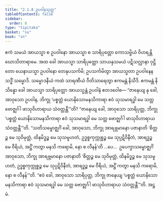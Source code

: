 ```yaml
---
title: "2.1.8 ဥပဝါနသုတ္တ"
tableOfContents: false
sidebar:
  order: 8
type: "tipitaka"
basket: "su"
book: "sn"
---
```



<DynamicBreadcrumb />

<Division number="189" book="sn" e="ch" v="18" p="307">

<Paragraph number="412" book="sn">
ဧကံ သမယံ အာယသ္မာ စ ဥပဝါနော အာယသ္မာ စ သာရိပုတ္တော ကောသမ္ဗိယံ ဝိဟရန္တိ ဃောသိတာရာမေ. အထ ခေါ အာယသ္မာ သာရိပုတ္တော သာယနှသမယံ ပဋိသလ္လာနာ ဝုဋ္ဌိတော ယေနာယသ္မာ ဥပဝါနော တေနုပသင်္ကမိ; ဥပသင်္ကမိတွာ အာယသ္မတာ ဥပဝါနေန သဒ္ဓိံ သမ္မောဒိ. သမ္မောဒနီယံ ကထံ သာရဏီယံ ဝီတိသာရေတွာ ဧကမန္တံ နိသီဒိ. ဧကမန္တံ နိသိန္နော ခေါ အာယသ္မာ သာရိပုတ္တော အာယသ္မန္တံ ဥပဝါနံ ဧတဒဝေါစ—
</Paragraph>

<Paragraph number="413" book="sn">
“ဇာနေယျ နု ခေါ, အာဝုသော ဥပဝါန, ဘိက္ခု ‘ပစ္စတ္တံ ယောနိသောမနသိကာရာ ဧဝံ သုသမာရဒ္ဓါ မေ သတ္တ ဗောဇ္ဈင်္ဂါ ဖာသုဝိဟာရာယ သံဝတ္တန္တီ’”တိ? “ဇာနေယျ ခေါ, အာဝုသော သာရိပုတ္တ, ဘိက္ခု ‘ပစ္စတ္တံ ယောနိသောမနသိကာရာ ဧဝံ သုသမာရဒ္ဓါ မေ သတ္တ ဗောဇ္ဈင်္ဂါ ဖာသုဝိဟာရာယ သံဝတ္တန္တီ’”တိ.
</Paragraph>

<Paragraph number="414" book="sn">
“သတိသမ္ဗောဇ္ဈင်္ဂံ ခေါ, အာဝုသော, ဘိက္ခု အာရဗ္ဘမာနော ပဇာနာတိ ‘စိတ္တဉ္စ မေ သုဝိမုတ္တံ, ထိနမိဒ္ဓဉ္စ မေ သုသမူဟတံ, ဥဒ္ဓစ္စကုက္ကုစ္စဉ္စ မေ သုပ္ပဋိဝိနီတံ, အာရဒ္ဓဉ္စ မေ ဝီရိယံ, အဋ္ဌိံ ကတွာ မနသိ ကရောမိ, နော စ လီနန်’တိ …ပေ…  ဥပေက္ခာသမ္ဗောဇ္ဈင်္ဂံ အာဝုသော, ဘိက္ခု အာရဗ္ဘမာနော ပဇာနာတိ ‘စိတ္တဉ္စ မေ သုဝိမုတ္တံ, ထိနမိဒ္ဓဉ္စ မေ သုသမူဟတံ, ဥဒ္ဓစ္စကုက္ကုစ္စဉ္စ မေ သုပ္ပဋိဝိနီတံ, အာရဒ္ဓဉ္စ မေ ဝီရိယံ, အဋ္ဌိံ ကတွာ မနသိ ကရောမိ, နော စ လီနန်’”တိ. “ဧဝံ ခေါ, အာဝုသော သာရိပုတ္တ, ဘိက္ခု ဇာနေယျ ‘ပစ္စတ္တံ ယောနိသောမနသိကာရာ ဧဝံ သုသမာရဒ္ဓါ မေ သတ္တ ဗောဇ္ဈင်္ဂါ ဖာသုဝိဟာရာယ သံဝတ္တန္တီ’”တိ.

</Paragraph>
</Division>

<Paragraph number="415" type="center" book="sn">
အဋ္ဌမံ.
</Paragraph>